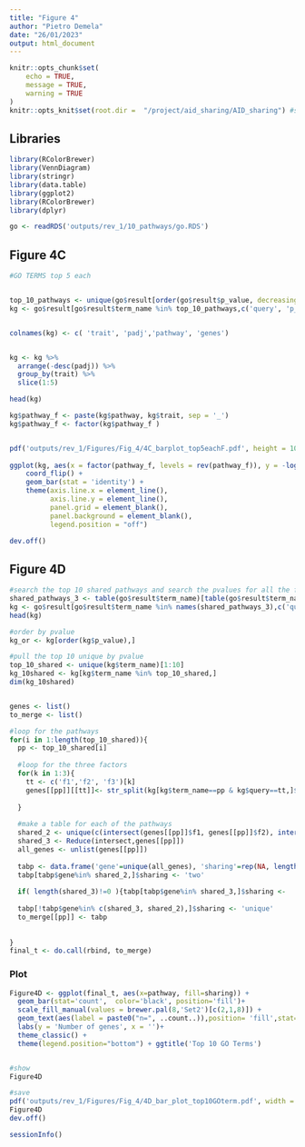 ```yaml
---
title: "Figure 4"
author: "Pietro Demela"
date: "26/01/2023"
output: html_document
---
```


```r
knitr::opts_chunk$set(
	echo = TRUE,
	message = TRUE,
	warning = TRUE
)
knitr::opts_knit$set(root.dir =  "/project/aid_sharing/AID_sharing") #set up the project directory
```

## Libraries

```r
library(RColorBrewer)
library(VennDiagram)
library(stringr)
library(data.table)
library(ggplot2)
library(RColorBrewer)
library(dplyr)
```


```r
go <- readRDS('outputs/rev_1/10_pathways/go.RDS')
```

## Figure 4C

```r
#GO TERMS top 5 each


top_10_pathways <- unique(go$result[order(go$result$p_value, decreasing = F),][,'term_name'])[(1:10)]
kg <- go$result[go$result$term_name %in% top_10_pathways,c('query', 'p_value', 'term_name', 'intersection')]


colnames(kg) <- c( 'trait', 'padj','pathway', 'genes')


kg <- kg %>%
  arrange(-desc(padj)) %>%
  group_by(trait) %>%
  slice(1:5)

head(kg)

kg$pathway_f <- paste(kg$pathway, kg$trait, sep = '_')
kg$pathway_f <- factor(kg$pathway_f )


pdf('outputs/rev_1/Figures/Fig_4/4C_barplot_top5eachF.pdf', height = 10, width = 12)
 
ggplot(kg, aes(x = factor(pathway_f, levels = rev(pathway_f)), y = -log10(padj))) +
    coord_flip() +
    geom_bar(stat = 'identity') +
    theme(axis.line.x = element_line(),
          axis.line.y = element_line(),
          panel.grid = element_blank(),
          panel.background = element_blank(),
          legend.position = "off")

dev.off()


```


## Figure 4D

```r

#search the top 10 shared pathways and search the pvalues for all the factors for the top 10 pathways
shared_pathways_3 <- table(go$result$term_name)[table(go$result$term_name)==3]
kg <- go$result[go$result$term_name %in% names(shared_pathways_3),c('query', 'p_value', 'term_name', 'intersection')]
head(kg)

#order by pvalue
kg_or <- kg[order(kg$p_value),]

#pull the top 10 unique by pvalue
top_10_shared <- unique(kg$term_name)[1:10]
kg_10shared <- kg[kg$term_name %in% top_10_shared,]
dim(kg_10shared)


genes <- list()
to_merge <- list()

#loop for the pathways
for(i in 1:length(top_10_shared)){
  pp <- top_10_shared[i]
  
  #loop for the three factors
  for(k in 1:3){
    tt <- c('f1','f2', 'f3')[k]
    genes[[pp]][[tt]]<- str_split(kg[kg$term_name==pp & kg$query==tt,]$intersection, ',')[[1]]
    
  }
  
  #make a table for each of the pathways
  shared_2 <- unique(c(intersect(genes[[pp]]$f1, genes[[pp]]$f2), intersect(genes[[pp]]$f1, genes[[pp]]$f3), intersect(genes[[pp]]$f2, genes[[pp]]$f3)))
  shared_3 <- Reduce(intersect,genes[[pp]]) 
  all_genes <- unlist(genes[[pp]])
  
  tabp <- data.frame('gene'=unique(all_genes), 'sharing'=rep(NA, length(unique(all_genes))), 'pathway'=rep(pp, length(unique(all_genes))))
  tabp[tabp$gene%in% shared_2,]$sharing <- 'two'
  
  if( length(shared_3)!=0 ){tabp[tabp$gene%in% shared_3,]$sharing <-  'three'} #the intersection between three could be 0 and cause an error
  
  tabp[!tabp$gene%in% c(shared_3, shared_2),]$sharing <- 'unique'
  to_merge[[pp]] <- tabp
  
  
}
final_t <- do.call(rbind, to_merge)

```
### Plot 

```r

Figure4D <- ggplot(final_t, aes(x=pathway, fill=sharing)) +
  geom_bar(stat='count',  color='black', position='fill')+
  scale_fill_manual(values = brewer.pal(8,'Set2')[c(2,1,8)]) +
  geom_text(aes(label = paste0("n=", ..count..)),position= 'fill',stat='count', color='Black')+
  labs(y = 'Number of genes', x = '')+
  theme_classic() + 
  theme(legend.position="bottom") + ggtitle('Top 10 GO Terms')


#show
Figure4D

#save
pdf('outputs/rev_1/Figures/Fig_4/4D_bar_plot_top10GOterm.pdf', width = 10, height = 7)
Figure4D
dev.off()
```

```r
sessionInfo()
```

